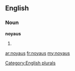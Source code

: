 ==English==

===Noun===
'''noyaus'''

# {{plural of|[[noyau]]}}

[[Category:English plurals]]

[[ar:noyaus]]
[[fr:noyaus]]
[[my:noyaus]]